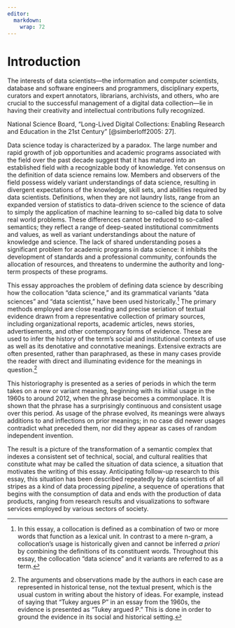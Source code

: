 ```yaml
---
editor: 
  markdown: 
    wrap: 72
---
```


# Introduction

::: epigraph
The interests of data scientists---the information and computer scientists, database and software engineers and programmers, disciplinary experts, curators and expert annotators, librarians, archivists, and others, who are crucial to the successful management of a digital data collection---lie in having their creativity and intellectual contributions fully recognized.

National Science Board, "Long-Lived Digital Collections: Enabling Research and Education in the 21st Century" [@simberloff2005: 27].
:::

Data science today is characterized by a paradox. The large number and
rapid growth of job opportunities and academic programs associated with
the field over the past decade suggest that it has matured into an
established field with a recognizable body of knowledge. Yet consensus
on the definition of data science remains low. Members and observers of
the field possess widely variant understandings of data science,
resulting in divergent expectations of the knowledge, skill sets, and
abilities required by data scientists. Definitions, when they are not
laundry lists, range from an expanded version of statistics to
data-driven science to the science of data to simply the application of
machine learning to so-called big data to solve real world problems.
These differences cannot be reduced to so-called semantics; they reflect
a range of deep-seated institutional commitments and values, as well as
variant understandings about the nature of knowledge and science. The
lack of shared understanding poses a significant problem for academic
programs in data science: it inhibits the development of standards and a
professional community, confounds the allocation of resources, and
threatens to undermine the authority and long-term prospects of these
programs.

This essay approaches the problem of defining data science by describing
how the collocation "data science," and its grammatical variants "data
sciences" and "data scientist," have been used historically.[^1] The
primary methods employed are close reading and precise seriation of
textual evidence drawn from a representative collection of primary
sources, including organizational reports, academic articles, news
stories, advertisements, and other contemporary forms of evidence. These
are used to infer the history of the term's social and institutional
contexts of use as well as its denotative and connotative meanings.
Extensive extracts are often presented, rather than paraphrased, as
these in many cases provide the reader with direct and illuminating
evidence for the meanings in question.[^2]

[^1]: In this essay, a collocation is defined as a combination of two or
    more words that function as a lexical unit. In contrast to a mere
    n-gram, a collocation's usage is historically given and cannot be
    inferred *a priori* by combining the definitions of its constituent
    words. Throughout this essay, the collocation "data science" and it
    variants are referred to as a term.

[^2]: The arguments and observations made by the authors in each case
    are represented in historical tense, not the textual present, which
    is the usual custom in writing about the history of ideas. For
    example, instead of saying that "Tukey argues P" in an essay from
    the 1960s, the evidence is presented as "Tukey argued P." This is
    done in order to ground the evidence in its social and historical
    setting.

This historiography is presented as a series of periods in which the
term takes on a new or variant meaning, beginning with its initial usage
in the 1960s to around 2012, when the phrase becomes a commonplace. It
is shown that the phrase has a surprisingly continuous and consistent
usage over this period. As usage of the phrase evolved, its meanings
were always additions to and inflections on prior meanings; in no case
did newer usages contradict what preceded them, nor did they appear as
cases of random independent invention.

The result is a picture of the transformation of a semantic complex that
indexes a consistent set of technical, social, and cultural realities
that constitute what may be called the situation of data science, a
situation that motivates the writing of this essay. Anticipating
follow-up research to this essay, this situation has been described
repeatedly by data scientists of all stripes as a kind of data
processing *pipeline*, a sequence of operations that begins with the
consumption of data and ends with the production of data products,
ranging from research results and visualizations to software services
employed by various sectors of society.

```{=html}
<!--
## Previous Work

Attempts to define data science in a systematic way have appeared throughout its history. This history is covered in what follows. Among contemporary efforts are the following:

-   Donoho [@donoho2017]. Motivated reasoning. Begs the question,
    incomplete history, specious reasoning.
-   Cao[@cao2017; @caoDataScienceThinking2018].
-   Mayernik[@mayernik2023]. Provides a useful comparison to information
    science.
-   McQuillan [@mcquillan2018]. Critical perspective. Not sure if it's
    relevant, though.
    -   "Data science is not simply a method but an organising idea.
        That is, an underlying shift in perspective and practices of the
        kind that Kuhn called a paradigm (Kuhn 1996). This should be
        appreciated when trying to critique data science based on the
        occurrence of collateral damage. The commitment to adopting data
        science in more and more areas of life will not be constrained
        by limits such as data protection, because it is based on a new
        normativity. Only a countercultural critique can dissect the
        conditions that constitute the possibility of data science and
        propose an alternative." (254)
    -   "To grasp the essence of data science means examining the
        algorithmic methods that make data science possible, in
        particular, forms of machine learning" (254)
    -   "Data science can be understood as an echo of the neo-platonism
        that informed early modern science in the work of Copernicus and
        Galileo." (254)
    -   "Hence, the much-retweeted saying: 'Data Scientist (n.): Person
        who is better at statistics than any software engineer and
        better at software engineering than any statistician.' (Wills
        2012)." (255)
    -   "A broader framework for corrective action can be generated by
        seeing that data science is in fact more than the sum of its
        parts; that it represents a new way of structuring thought that
        draws allegiance from
        older historical currents and, as an organising idea, redefines
        observations and norms; and that it has a social momentum
        derived from both its metaphysical and machinic aspects." (259)
-->
```